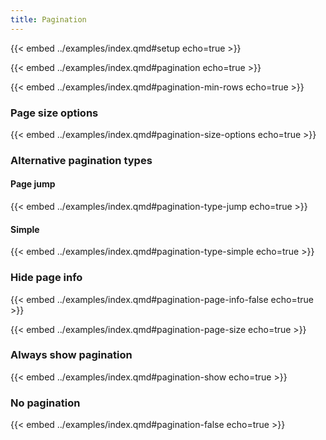 ```yaml
---
title: Pagination
---
```


{{< embed ../examples/index.qmd#setup echo=true >}}

{{< embed ../examples/index.qmd#pagination echo=true >}}

{{< embed ../examples/index.qmd#pagination-min-rows echo=true >}}

### Page size options

{{< embed ../examples/index.qmd#pagination-size-options echo=true >}}

### Alternative pagination types

#### Page jump

{{< embed ../examples/index.qmd#pagination-type-jump echo=true >}}

#### Simple

{{< embed ../examples/index.qmd#pagination-type-simple echo=true >}}

### Hide page info

{{< embed ../examples/index.qmd#pagination-page-info-false echo=true >}}


{{< embed ../examples/index.qmd#pagination-page-size echo=true >}}

### Always show pagination

{{< embed ../examples/index.qmd#pagination-show echo=true >}}

### No pagination

{{< embed ../examples/index.qmd#pagination-false echo=true >}}
